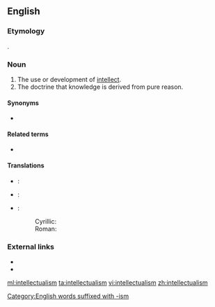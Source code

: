==English==
{{wikipedia}}

===Etymology===
{{suffix|intellectual|ism}}.

===Noun===
{{en-noun|~}}

# The use or development of [[intellect]].
# The doctrine that knowledge is derived from pure reason.

====Synonyms====
* {{sense|doctrine that knowledge is derived from pure reason}} {{l|en|rationalism}}

====Related terms====
* {{l|en|intellectualist}}

====Translations====
{{trans-top|use or development of intellect}}
{{trans-mid}}
{{trans-bottom}}

{{trans-top|doctrine that knowledge is derived from pure reason}}
{{trans-mid}}
{{trans-bottom}}

{{checktrans-top}}
* {{ttbc|cs}}: {{t|cs|intelektualismus|m}}
* {{ttbc|de}}: {{t|de|Intellektualismus|m}}
{{trans-mid}}
* {{ttbc|sh}}:
*: Cyrillic: {{t|sh|интелектуалѝзам|m|sc=Cyrl}}
*: Roman: {{t|sh|intelektualìzam|m|sc=Latn}}
{{trans-bottom}}

===External links===
* {{R:Webster 1913}}
* {{R:Century 1911}}

[[Category:English words suffixed with -ism]]

[[ml:intellectualism]]
[[ta:intellectualism]]
[[vi:intellectualism]]
[[zh:intellectualism]]